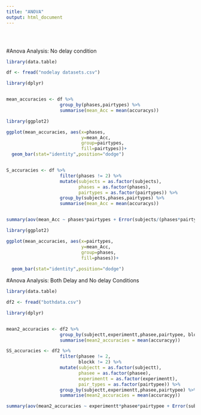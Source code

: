 ```yaml
---
title: "ANOVA"
output: html_document
---
```


<style type="text/css">
.title {
  display: none;
}

#getting-started img {
  margin-right: 10px;
}

</style>

<div class="row" style="padding-top: 30px;">
<div class="col-sm-6">

#Anova Analysis: No delay condition
```r
library(data.table)

df <- fread("nodelay datasets.csv")
```

```r
library(dplyr)


mean_accuracies <- df %>%
                    group_by(phases,pairtypes) %>%
                    summarise(mean_Acc = mean(accuracys))

library(ggplot2)

ggplot(mean_accuracies, aes(x=phases,
                            y=mean_Acc,
                            group=pairtypes,
                            fill=pairtypes))+
  geom_bar(stat="identity",position="dodge")


S_accuracies <- df %>%
                    filter(phases != 2) %>%
                    mutate(subjects = as.factor(subjects),
                           phases = as.factor(phases),
                           pairtypes = as.factor(pairtypes)) %>%
                    group_by(subjects,phases,pairtypes) %>%
                    summarise(mean_Acc = mean(accuracys))


summary(aov(mean_Acc ~ phases*pairtypes + Error(subjects/(phases*pairtypes)), S_accuracies))

```

```r
library(ggplot2)

ggplot(mean_accuracies, aes(x=pairtypes,
                            y=mean_Acc,
                            group=phases, 
                            fill=phases))+
  
  geom_bar(stat="identity",position="dodge")
```


#Anova Analysis: Both Delay and No delay Conditions

```r
library(data.table)

df2 <- fread("bothdata.csv")
```

```r
library(dplyr)


mean2_accuracies <- df2 %>%
                    group_by(subjectt,experimentt,phasee,pairtypee, blockk) %>%
                    summarise(mean2_accuracies = mean(accuracyy))

SS_accuracies <- df2 %>%
                    filter(phasee != 2,
                           blockk != 2) %>%
                    mutate(subjectt = as.factor(subjectt),
                           phasee = as.factor(phasee),
                           experimentt = as.factor(experimentt),
                           pair_types = as.factor(pairtypee)) %>%
                    group_by(subjectt,experimentt,phasee,pairtypee) %>%
                    summarise(mean2_accuracies = mean(accuracyy))

summary(aov(mean2_accuracies ~ experimentt*phasee*pairtypee + Error(subjectt/(phasee*pairtypee)), SS_accuracies))
```


